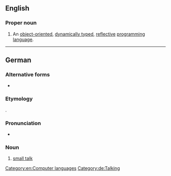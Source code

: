 {{also|smalltalk|small talk|small-talk|Small Talk}}

==English==
{{wikipedia}}

===Proper noun===
{{en-proper noun}}

# {{lb|en|computing}} An [[object-oriented]], [[dynamically typed]], [[reflective]] [[programming language]].

[[Category:en:Computer languages]]
[[Category:de:Talking]]

----

==German==

===Alternative forms===
* {{l|de|Small Talk}}

===Etymology===
{{bor|de|en|small talk}}.

===Pronunciation===
* {{IPA|lang=de|/ˈsmɔltɔk/}}

===Noun===
{{de-noun|m|g2=n||Smalltalks}}

# [[small talk]]
